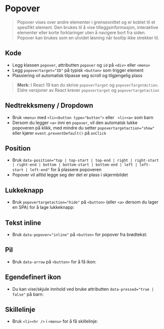 
<Meta of={stories} />

# Popover
> Popover vises over andre elementer i grensesnittet og er koblet til et spesifikt element. Den brukes til å vise tilleggsinformasjon, interaktive elementer eller korte forklaringer uten å navigere bort fra siden. Popover kan brukes som en utvidet løsning når tooltip ikke strekker til.

## Kode
- Legg klassen `popover`, attributten `popover` og `id` på `<div>` eller `<menu>`
- Legg `popovertarget="ID"` på typisk `<button>` som trigger element
- Plassiering vil automatisk tilpasse seg scroll og tilgjengelig plass

> **Merk:** I React 19 kan du skrive `popoverTarget` og `popoverTargetAction`. Eldre versjoner av React krever `popovertarget` og `popovertargetaction`

<Canvas of={stories.Default} />

## Nedtrekksmeny / Dropdown
- Bruk `<menu>` med `<li><button type="button">` eller ` <li><a>` som barn
- Dersom du legger `<a>` inni en `popover`, vil den automatsk lukke popoveren på klikk, med mindre du setter `popovertargetaction="show"` eller kjører `event.preventDefault()` på `onClick`

<Canvas of={stories.Dropdown} />

## Position
- Bruk `data-position="top | top-start | top-end | right | right-start | right-end | bottom | bottom-start | bottom-end | left | left-start | left-end"` for å plassere popoveren
- Popover vil alltid legge seg der det er plass i skjermbildet
<Canvas of={stories.Position} />

## Lukkeknapp
- Bruk `popovertargetaction="hide"` på `<button>` (eller `<a>` dersom du lager en SPA) for å lage lukkeknapp:
<Canvas of={stories.WithClose} />

## Tekst inline
- Bruk `data-popover="inline"` på `<button>` for popover fra brødtekst:
<Canvas of={stories.WithTextInline} />

## Pil
- Bruk `data-arrow` på `<button>` for å få ikon:
<Canvas of={stories.WithArrow} />

## Egendefinert ikon
- Du kan vise/skjule innhold ved bruke attributten `data-pressed="true | false"` på barn:
<Canvas of={stories.WithIcon} />

## Skillelinje
- Bruk `<li><hr />` i `<menu>` for å få skillelinje:
<Canvas of={stories.WithDivider} />

<CssVariables component="popover" />